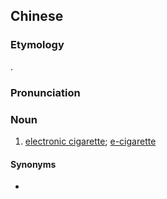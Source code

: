 {{also|电子烟}}
==Chinese==
{{zh-forms|s=电子烟|t2=電子菸|type=21}}

===Etymology===
{{calque|zh|en|electronic cigarette}}.

===Pronunciation===
{{zh-pron
|m=diànzǐyān
|c=din6 zi2 jin1
|cat=n
}}

===Noun===
{{zh-noun}}

# [[electronic cigarette]]; [[e-cigarette]]

====Synonyms====
* {{zh-l|電子香煙}}